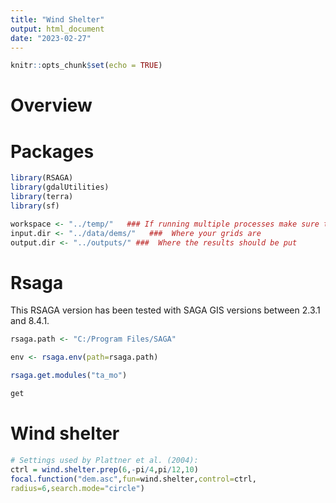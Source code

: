 ```yaml
---
title: "Wind Shelter"
output: html_document
date: "2023-02-27"
---
```





```r
knitr::opts_chunk$set(echo = TRUE)
```

# Overview


# Packages
```r
library(RSAGA)
library(gdalUtilities)
library(terra)
library(sf)
```

```r
workspace <- "../temp/"   ### If running multiple processes make sure that each uses it's own workspace
input.dir <- "../data/dems/"   ###  Where your grids are
output.dir <- "../outputs/" ###  Where the results should be put
```

# Rsaga 
This RSAGA version has been tested with SAGA GIS versions between 2.3.1 and 8.4.1.
```r
rsaga.path <- "C:/Program Files/SAGA"
```

```r
env <- rsaga.env(path=rsaga.path) 
```

```r
rsaga.get.modules("ta_mo")
```

```r
get
```






# Wind shelter
```r
# Settings used by Plattner et al. (2004):
ctrl = wind.shelter.prep(6,-pi/4,pi/12,10)
focal.function("dem.asc",fun=wind.shelter,control=ctrl,
radius=6,search.mode="circle")
```




